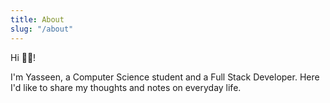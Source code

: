 ```yaml
---
title: About
slug: "/about"
---
```


Hi 👋🏽!

I'm Yasseen, a Computer Science student and a Full Stack Developer. Here I'd like to share my thoughts and notes on everyday life.  
